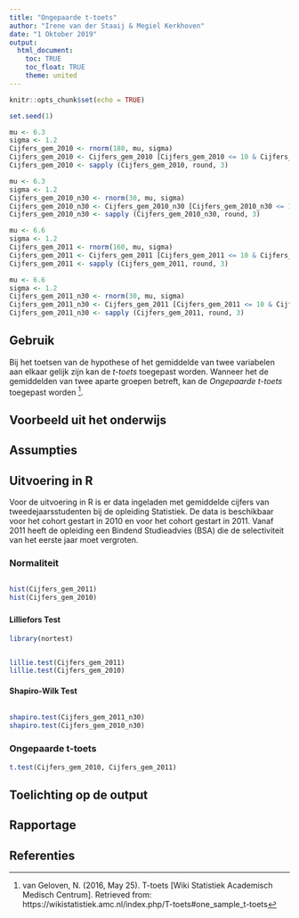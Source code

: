 ```yaml
---
title: "Ongepaarde t-toets"
author: "Irene van der Staaij & Megiel Kerkhoven"
date: "1 Oktober 2019"
output: 
  html_document:
    toc: TRUE
    toc_float: TRUE
    theme: united
---
```

<style>
  .col2 {
    columns: 2 200px;         /* number of columns and width in pixels*/
    -webkit-columns: 2 200px; /* chrome, safari */
    -moz-columns: 2 200px;    /* firefox */
  }
</style>

```r
knitr::opts_chunk$set(echo = TRUE)
```

```r
set.seed(1)

mu <- 6.3
sigma <- 1.2
Cijfers_gem_2010 <- rnorm(180, mu, sigma)
Cijfers_gem_2010 <- Cijfers_gem_2010 [Cijfers_gem_2010 <= 10 & Cijfers_gem_2010 >= 1]
Cijfers_gem_2010 <- sapply (Cijfers_gem_2010, round, 3)

mu <- 6.3
sigma <- 1.2
Cijfers_gem_2010_n30 <- rnorm(30, mu, sigma)
Cijfers_gem_2010_n30 <- Cijfers_gem_2010_n30 [Cijfers_gem_2010_n30 <= 10 & Cijfers_gem_2010_n30 >= 1]
Cijfers_gem_2010_n30 <- sapply (Cijfers_gem_2010_n30, round, 3)

mu <- 6.6
sigma <- 1.2
Cijfers_gem_2011 <- rnorm(160, mu, sigma)
Cijfers_gem_2011 <- Cijfers_gem_2011 [Cijfers_gem_2011 <= 10 & Cijfers_gem_2011 >= 1]
Cijfers_gem_2011 <- sapply (Cijfers_gem_2011, round, 3)

mu <- 6.6
sigma <- 1.2
Cijfers_gem_2011_n30 <- rnorm(30, mu, sigma)
Cijfers_gem_2011_n30 <- Cijfers_gem_2011 [Cijfers_gem_2011 <= 10 & Cijfers_gem_2011 >= 1]
Cijfers_gem_2011_n30 <- sapply (Cijfers_gem_2011, round, 3)
```

## Gebruik
Bij het toetsen van de hypothese of het gemiddelde van twee variabelen aan elkaar gelijk zijn kan de *t-toets* toegepast worden. Wanneer het de gemiddelden van twee aparte groepen betreft, kan de *Ongepaarde t-toets* toegepast worden [^1].

## Voorbeeld uit het onderwijs

## Assumpties

## Uitvoering in R
Voor de uitvoering in R is er data ingeladen met gemiddelde cijfers van tweedejaarsstudenten bij de opleiding Statistiek. De data is beschikbaar voor het cohort gestart in 2010 en voor het cohort gestart in 2011. Vanaf 2011 heeft de opleiding een Bindend Studieadvies (BSA) die de selectiviteit van het eerste jaar moet vergroten.

### Normaliteit
<div class="col2">
```r
hist(Cijfers_gem_2011)
hist(Cijfers_gem_2010)
```
</div>

### {.tabset .tabset-fade .tabset.pills}
#### Lilliefors Test

```r
library(nortest)
```
<div class="col2">
```` r
lillie.test(Cijfers_gem_2011)
lillie.test(Cijfers_gem_2010)
````
</div>

#### Shapiro-Wilk Test
<div class="col2">
``` r
shapiro.test(Cijfers_gem_2011_n30)
shapiro.test(Cijfers_gem_2010_n30)
```
</div>

### Ongepaarde t-toets
```r
t.test(Cijfers_gem_2010, Cijfers_gem_2011)
```

## Toelichting op de output

## Rapportage

## Referenties
[^1]: van Geloven, N. (2016, May 25). T-toets [Wiki Statistiek Academisch Medisch Centrum]. Retrieved from: https://wikistatistiek.amc.nl/index.php/T-toets#one_sample_t-toets  
